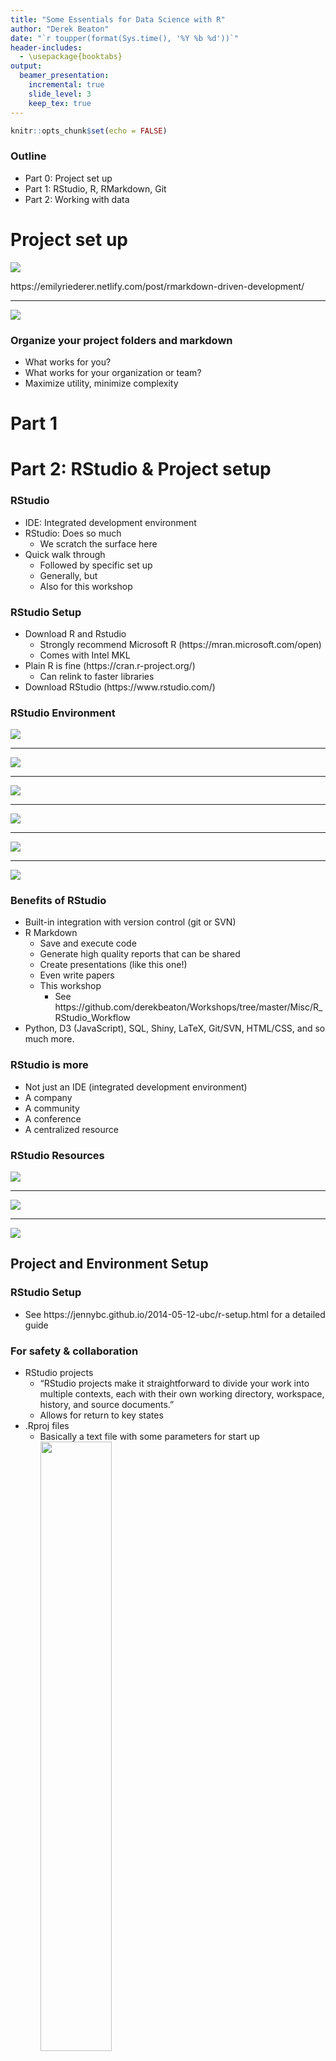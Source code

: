 ```yaml
---
title: "Some Essentials for Data Science with R"
author: "Derek Beaton"
date: "`r toupper(format(Sys.time(), '%Y %b %d'))`"
header-includes:
  - \usepackage{booktabs}
output:
  beamer_presentation:
    incremental: true
    slide_level: 3
    keep_tex: true
---
```


```r
knitr::opts_chunk$set(echo = FALSE)
```

### Outline

* Part 0: Project set up
* Part 1: RStudio, R, RMarkdown, Git
* Part 2: Working with data


# Project set up


![](../external/images/setup_4_markdown_project.PNG)

https://emilyriederer.netlify.com/post/rmarkdown-driven-development/

***

![](../external/images/this_project.PNG)


### Organize your project folders and markdown

* What works for you?
* What works for your organization or team?
* Maximize utility, minimize complexity


# Part 1

# Part 2: RStudio & Project setup

### RStudio

* IDE: Integrated development environment
* RStudio: Does so much
  * We scratch the surface here
* Quick walk through
  * Followed by specific set up 
  * Generally, but
  * Also for this workshop

### RStudio Setup

* Download R and Rstudio
  * Strongly recommend Microsoft R (https://mran.microsoft.com/open)
  * Comes with Intel MKL
* Plain R is fine (https://cran.r-project.org/)
  * Can relink to faster libraries 
* Download RStudio (https://www.rstudio.com/)  

### RStudio Environment
![](../external/images/rstudio_terminal_0.PNG)

***

![](../external/images/rstudio_terminal_1_CONSOLE.png)

***

![](../external/images/rstudio_terminal_2_FILES.png)

***

![](../external/images/rstudio_terminal_3_ENV.png)

***

![](../external/images/rstudio_terminal_4_CODE.png)

***

![](../external/images/rstudio_terminal_5_DATA.png)

### Benefits of RStudio

* Built-in integration with version control (git or SVN)
* R Markdown
  * Save and execute code
  * Generate high quality reports that can be shared
  * Create presentations (like this one!)
  * Even write papers
  * This workshop
    * See https://github.com/derekbeaton/Workshops/tree/master/Misc/R_RStudio_Workflow
* Python, D3 (JavaScript), SQL, Shiny, LaTeX, Git/SVN, HTML/CSS, and so much more.


### RStudio is more

* Not just an IDE (integrated development environment)
* A company
* A community
* A conference
* A centralized resource


### RStudio Resources

![](../external/images/rstudio_dot_com_1_main.PNG)


***

![](../external/images/rstudio_dot_com_2_learning.PNG)

***

![](../external/images/rstudio_dot_com_3_cheats.PNG)


## Project and Environment Setup


### RStudio Setup

* See https://jennybc.github.io/2014-05-12-ubc/r-setup.html for a detailed guide

### For safety & collaboration 

* RStudio projects
  * "RStudio projects make it straightforward to divide your work into multiple contexts, each with their own working directory, workspace, history, and source documents."
  * Allows for return to key states
* .Rproj files
  * Basically a text file with some parameters for start up
  ![](../external/images/Rproj_inside.PNG){width=50%} 

### Projects

Create a new one for:

* a folder
* packages
* (and from) git repos:
![](../external/images/setup_2_rstudio_project.PNG){width=75%}

### What is Git?

SOMETHING

### Git & Projects

* Git
* Download git and link executable within RStudio 
![](../external/images/setup_1_rstudio_git.PNG){width=60%} 


### Format .gitignore

* File types to ignore via version control
* `**` before each extentions will match directories anywhere in the repo

![](../external/images/gitignore.PNG){width=75%}


